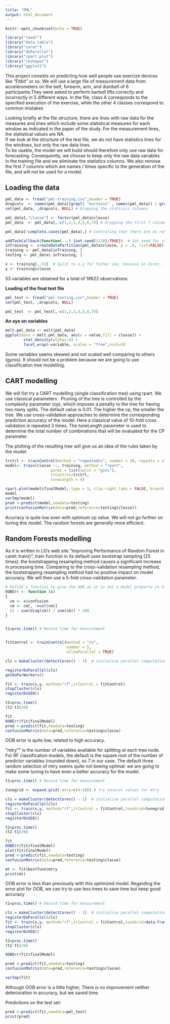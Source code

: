 ```yaml
---
title: "PML"
output: html_document
---
```


```r
knitr::opts_chunk$set(echo = TRUE)
```


```r
library("readr")
library("data.table")
library("caret")
library("doParallel")
library("rpart.plot")
library("reshape2")
library("ggplot2")
```

This project consists on predicting how well people use exercize devices like "Fitbit" or so. We will use a large file of measurement data from accelerometers on the belt, forearm, arm, and dumbell of 6 participants.They were asked to perform barbell lifts correctly and incorrectly in 5 different ways. In the file, class A corresponds to the specified execution of the exercise, while the other 4 classes correspond to common mistakes


Looking briefly at the file structure, there are lines with raw data for the measures and lines which include some statistical measures for each window as indicated in the paper of the study. For the measurement lines, the statistical values are NA.  
If we look at the structure of the test file, we do not have statistics lines for the windows, but only the raw data lines.  
To be usable, the model we will build should therefore only use raw data for forecasting. Consequently, we choose to keep only the raw data variables in the training file and we eliminate the statistics columns. We also remove the first 7 columns which are names / times specific to the generation of the file, and will not be used for a model.  


## Loading the data

```r

pml_data <- fread("pml-training.csv",header = TRUE)
dropcols  <- names(pml_data)[grepl( "kurtosis" , names(pml_data)) | grepl( "skewness" , names(pml_data)) | grepl( "max" , names(pml_data)) | grepl( "min" , names(pml_data)) | grepl( "var" , names(pml_data)) | grepl( "amplitude" , names(pml_data)) | grepl( "avg" , names(pml_data)) | grepl( "std" , names(pml_data))]
set(pml_data, ,dropcols, NULL) # Dropping the statisics columns

pml_data[,"classe"] <- factor(pml_data$classe)
pml_data  <- pml_data[,-c(1,2,3,4,5,6,7)] # Dropping the first 7 columns

pml_data[!complete.cases(pml_data),] # Controling that there are no remainin "NA"s

addTaskCallback(function(...) {set.seed(1138);TRUE})  # Set seed for reproductibility, for each function calls
inTraining <- createDataPartition(pml_data$classe, p = .8, list=FALSE) # Splitting the file in 2: 80% for training, 20% for testing.
training <- pml_data[inTraining, ]
testing <- pml_data[-inTraining, ]

x <- training[,-53]  # Split to x,y for futher use, because in Caret, formula is slower 
y <- training$classe

```
53 variables are obtained for a total of 19622 observations.


__Loading of the final test file__
```r
pml_test <- fread("pml-testing.csv",header = TRUE)
set(pml_test, ,dropcols, NULL)

pml_test  <- pml_test[,-c(1,2,3,4,5,6,7)]
```

__An eye on variables__
```r
melt.pml_data <- melt(pml_data)
ggplot(data = melt.pml_data, aes(x = value,fill = classe)) + 
        stat_density(alpha=.4) + 
        facet_wrap(~variable, scales = "free",ncol=5)

```
Some variables seems skewed and not scaled well comparing to others (gyros). It should not be a problem because we are going to use classification tree modelling.

## CART modelling

We will fist try a CART modelling (single classification tree) using rpart.
We use classical parameters : 
Pruning of the tree is controlled by the complexity parameter (cp), which imposes a penalty to the tree for having two many splits. The default value is 0.01. The higher the cp, the smaller the tree. We use cross-validation approaches to determine the corresponding prediction accuracy of the model. Here a classical value of 10-fold cross validation is repeated 3 times. The tuneLength parameter is used to determine the total number of combinations that will be evaluated for the CP parameter.  

The plotting of the resulting tree will give us an idea of the rules taken by the model.

```r

trctrl <- trainControl(method = "repeatedcv", number = 10, repeats = 3)
model<- train(classe ~., training, method = "rpart",
                    parms = list(split = "gini"),
                    trControl=trctrl,
                    tuneLength = 6)

rpart.plot(model$finalModel, type = 3, clip.right.labs = FALSE, branch = .3, under = TRUE)
model
varImp(model)
pred <-predict(model,newdata=testing)
print(confusionMatrix(data=pred,reference=testing$classe))

```

Acurracy is quite low even with optimum cp value. We will not go further on tuning this model. The random forests are generally more efficient.

## Random Forests modelling

As it is written in LG's web site "Improving Performance of Random Forest in caret::train()", train function in its default uses bootstrap sampling (25 times): the bootstrapping resampling method causes a significant increase in processing time. Comparing to the cross-validation resampling method, the bootstrapping resampling method had no positive impact on model accuracy. 
We will then use a 5-fold cross-validation parameter.

```r

# Define a function to give the OOB as it is not a model property in Caret.
OOBErr <- function (x)
{
  cm <- x$confusion
  cm <- cm[, -ncol(cm)]
  (1 - sum(diag(cm)) / sum(cm)) * 100
}


t1=proc.time() # Record time for measurement


fitControl <- trainControl(method = "cv",
                           number = 5,
                           allowParallel = TRUE)

cls = makeCluster(detectCores() - 1)  # initialise parallel computations

registerDoParallel(cls)
getDoParWorkers()

fit <- train(x,y, method="rf",trControl = fitControl)
stopCluster(cls)
registerDoSEQ()

t2=proc.time()
(t2-t1)/60

fit
OOBErr(fit$finalModel)
pred <-predict(fit,newdata=testing)
confusionMatrix(data=pred,reference=testing$classe)

```
OOB error is quite low, related to high accuracy.

"mtry"" is the number of variables available for splitting at each tree node. For RF classification models, the default is the square root of the number of predictor variables (rounded down), so 7 in our case. The default three random selection of mtry seems quite not beeing optimal: we are going to make some tuning to have even a better accuracy for the model.

```r

t1=proc.time() # Record time for measurement

tunegrid <- expand.grid(.mtry=c(4:18)) # try several values for mtry 

cls = makeCluster(detectCores() - 1)  # initialise parallel computations
registerDoParallel(cls)
fit <- train(x,y, method="rf",trControl = fitControl,tuneGrid=tunegrid)
stopCluster(cls)
registerDoSEQ()

t2=proc.time()
(t2-t1)/60

fit
OOBErr(fit$finalModel)
plot(fit$finalModel)
pred <-predict(fit,newdata=testing)
confusionMatrix(data=pred,reference=testing$classe)

mt <- fit$bestTune$mtry
print(mt)

```
OOB error is less than previously with this optimized model.
Regarding the error plot for OOB, we can try to use less trees to save time but keep good accuracy

```r

t1=proc.time() # Record time for measurement

cls = makeCluster(detectCores() - 1)  # initialise parallel computations
registerDoParallel(cls)
fit <- train(x,y, method="rf",trControl = fitControl,tuneGrid=data.frame(mtry=mt),ntree=300)
stopCluster(cls)
registerDoSEQ()

t2=proc.time()
(t2-t1)/60

OOBErr(fit$finalModel)

pred <-predict(fit,newdata=testing)
confusionMatrix(data=pred,reference=testing$classe)

varImp(fit)
```

Although OOB error is a little higher, There is no improvement neither deterioration in accuracy, but we saved time.

Predictions on the test set:
```r

pred <-predict(fit,newdata=pml_test)
print(pred)

```

